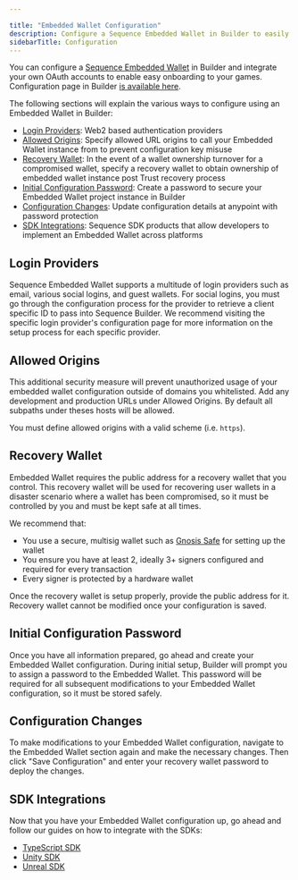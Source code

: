 ---

title: "Embedded Wallet Configuration"
description: Configure a Sequence Embedded Wallet in Builder to easily onboard users to your games by integrating OAuth accounts. Learn how to set up login providers like Google Auth and Apple Auth, specify allowed origins for security, set up a recovery wallet, create an initial configuration.
sidebarTitle: Configuration
---


You can configure a [Sequence Embedded Wallet](https://sequence.build/project/default/embedded-wallet?tab=config) in Builder and integrate your own OAuth accounts to enable easy onboarding to your games. Configuration page in Builder [is available here](https://sequence.build/project/default/embedded-wallet).

The following sections will explain the various ways to configure using an Embedded Wallet in Builder:
- [Login Providers](/solutions/builder/embedded-wallet#login-providers): Web2 based authentication providers
- [Allowed Origins](/solutions/builder/embedded-wallet#allowed-origins): Specify allowed URL origins to call your Embedded Wallet instance from to prevent configuration key misuse
- [Recovery Wallet](/solutions/builder/embedded-wallet#recovery-wallet): In the event of a wallet ownership turnover for a compromised wallet, specify a recovery wallet to obtain ownership of embedded wallet instance post Trust recovery process
- [Initial Configuration Password](/solutions/builder/embedded-wallet#initial-configuration-password): Create a password to secure your Embedded Wallet project instance in Builder
- [Configuration Changes](/solutions/builder/embedded-wallet#configuration-changes): Update configuration details at anypoint with password protection
- [SDK Integrations](/solutions/builder/embedded-wallet#sdk-integrations): Sequence SDK products that allow developers to implement an Embedded Wallet across platforms







## Login Providers
Sequence Embedded Wallet supports a multitude of login providers such as email, various social logins, and guest wallets. For social logins, you must go through the configuration process for the provider to retrieve a client specific ID to pass into Sequence Builder. We recommend visiting the specific login provider's configuration page for more information on the setup process for each specific provider.

## Allowed Origins
This additional security measure will prevent unauthorized usage of your embedded wallet configuration outside of domains you whitelisted. Add any development and production URLs under Allowed Origins. By default all subpaths under theses hosts will be allowed.

You must define allowed origins with a valid scheme (i.e. `https`).

## Recovery Wallet
Embedded Wallet requires the public address for a recovery wallet that you control. This recovery wallet will be used for recovering user wallets in a disaster scenario where a wallet has been compromised, so it must be controlled by you and must be kept safe at all times.

We recommend that:

- You use a secure, multisig wallet such as [Gnosis Safe](https://safe.global/) for setting up the wallet
- You ensure you have at least 2, ideally 3+ signers configured and required for every transaction
- Every signer is protected by a hardware wallet

Once the recovery wallet is setup properly, provide the public address for it. Recovery wallet cannot be modified once your configuration is saved.

## Initial Configuration Password
Once you have all information prepared, go ahead and create your Embedded Wallet configuration. During initial setup, Builder will prompt you to assign a password to the Embedded Wallet. This password will be required for all subsequent modifications to your Embedded Wallet configuration, so it must be stored safely.

## Configuration Changes
To make modifications to your Embedded Wallet configuration, navigate to the Embedded Wallet section again and make the necessary changes. Then click "Save Configuration" and enter your recovery wallet password to deploy the changes.

## SDK Integrations
Now that you have your Embedded Wallet configuration up, go ahead and follow our guides on how to integrate with the SDKs:

- [TypeScript SDK](/solutions/wallets/embedded-wallet/overview)
- [Unity SDK](/sdk/unity/overview)
- [Unreal SDK](/sdk/unreal/introduction)
